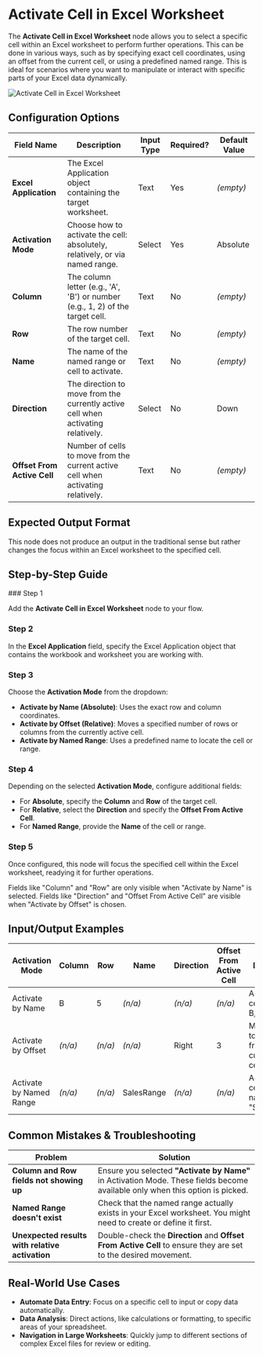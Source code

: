 
# Activate Cell in Excel Worksheet

The **Activate Cell in Excel Worksheet** node allows you to select a specific cell within an Excel worksheet to perform further operations. This can be done in various ways, such as by specifying exact cell coordinates, using an offset from the current cell, or using a predefined named range. This is ideal for scenarios where you want to manipulate or interact with specific parts of your Excel data dynamically.

![Activate Cell in Excel Worksheet](./activate-cell-in-excel-worksheet.png) 

## Configuration Options

| Field Name                  | Description                                                                      | Input Type | Required? | Default Value |
| --------------------------- | -------------------------------------------------------------------------------- | ---------- | --------- | ------------- |
| **Excel Application**       | The Excel Application object containing the target worksheet.                    | Text       | Yes       | _(empty)_     |
| **Activation Mode**         | Choose how to activate the cell: absolutely, relatively, or via named range.     | Select     | Yes       | Absolute      |
| **Column**                  | The column letter (e.g., 'A', 'B') or number (e.g., 1, 2) of the target cell.    | Text       | No        | _(empty)_     |
| **Row**                     | The row number of the target cell.                                               | Text       | No        | _(empty)_     |
| **Name**                    | The name of the named range or cell to activate.                                 | Text       | No        | _(empty)_     |
| **Direction**               | The direction to move from the currently active cell when activating relatively. | Select     | No        | Down          |
| **Offset From Active Cell** | Number of cells to move from the current active cell when activating relatively. | Text       | No        | _(empty)_     |

## Expected Output Format

This node does not produce an output in the traditional sense but rather changes the focus within an Excel worksheet to the specified cell.

## Step-by-Step Guide

<Steps>
### Step 1

Add the **Activate Cell in Excel Worksheet** node to your flow.

### Step 2

In the **Excel Application** field, specify the Excel Application object that contains the workbook and worksheet you are working with.

### Step 3

Choose the **Activation Mode** from the dropdown:

- **Activate by Name (Absolute)**: Uses the exact row and column coordinates.
- **Activate by Offset (Relative)**: Moves a specified number of rows or columns from the currently active cell.
- **Activate by Named Range**: Uses a predefined name to locate the cell or range.

### Step 4

Depending on the selected **Activation Mode**, configure additional fields:

- For **Absolute**, specify the **Column** and **Row** of the target cell.
- For **Relative**, select the **Direction** and specify the **Offset From Active Cell**.
- For **Named Range**, provide the **Name** of the cell or range.

### Step 5

Once configured, this node will focus the specified cell within the Excel worksheet, readying it for further operations.

</Steps>

<Callout type="info" title="Note">
  Fields like "Column" and "Row" are only visible when "Activate by Name" is
  selected. Fields like "Direction" and "Offset From Active Cell" are visible
  when "Activate by Offset" is chosen.
</Callout>

## Input/Output Examples

| Activation Mode         | Column  | Row     | Name       | Direction | Offset From Active Cell | Description                                              |
| ----------------------- | ------- | ------- | ---------- | --------- | ----------------------- | -------------------------------------------------------- |
| Activate by Name        | B       | 5       | _(n/a)_    | _(n/a)_   | _(n/a)_                 | Activates the cell at column B, row 5.                   |
| Activate by Offset      | _(n/a)_ | _(n/a)_ | _(n/a)_    | Right     | 3                       | Moves 3 cells to the right from the current active cell. |
| Activate by Named Range | _(n/a)_ | _(n/a)_ | SalesRange | _(n/a)_   | _(n/a)_                 | Activates the cell or range named "SalesRange".          |

## Common Mistakes & Troubleshooting

| Problem                                         | Solution                                                                                                                      |
| ----------------------------------------------- | ----------------------------------------------------------------------------------------------------------------------------- |
| **Column and Row fields not showing up**        | Ensure you selected **"Activate by Name"** in Activation Mode. These fields become available only when this option is picked. |
| **Named Range doesn't exist**                   | Check that the named range actually exists in your Excel worksheet. You might need to create or define it first.              |
| **Unexpected results with relative activation** | Double-check the **Direction** and **Offset From Active Cell** to ensure they are set to the desired movement.                |

## Real-World Use Cases

- **Automate Data Entry**: Focus on a specific cell to input or copy data automatically.
- **Data Analysis**: Direct actions, like calculations or formatting, to specific areas of your spreadsheet.
- **Navigation in Large Worksheets**: Quickly jump to different sections of complex Excel files for review or editing.

